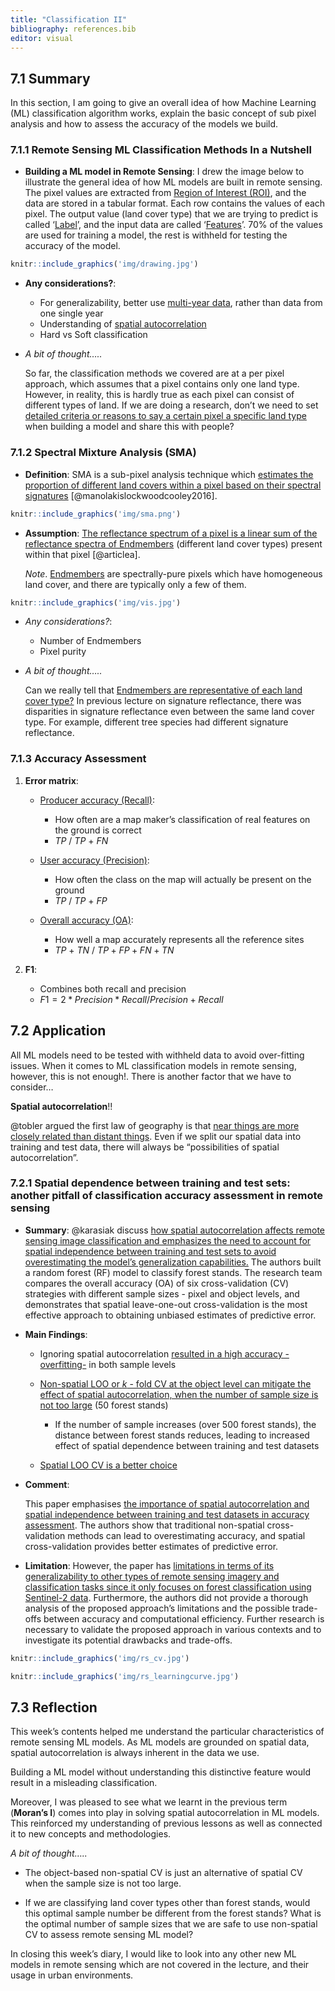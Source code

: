 ```yaml
---
title: "Classification II"
bibliography: references.bib
editor: visual
---
```


<h2>7.1 Summary</h2>

In this section, I am going to give an overall idea of how Machine Learning (ML) classification algorithm works, explain the basic concept of sub pixel analysis and how to assess the accuracy of the models we build.

<h3>7.1.1 Remote Sensing ML Classification Methods In a Nutshell</h3>

-   **Building a ML model in Remote Sensing**: I drew the image below to illustrate the general idea of how ML models are built in remote sensing. The pixel values are extracted from [Region of Interest (ROI)]{.underline}, and the data are stored in a tabular format. Each row contains the values of each pixel. The output value (land cover type) that we are trying to predict is called '[Label]{.underline}', and the input data are called '[Features]{.underline}'. 70% of the values are used for training a model, the rest is withheld for testing the accuracy of the model.

```r
knitr::include_graphics('img/drawing.jpg')
```

-   **Any considerations?**:

    -   For generalizability, better use [multi-year data]{.underline}, rather than data from one single year
    -   Understanding of [spatial autocorrelation]{.underline}
    -   Hard vs Soft classification

-   *A bit of thought.....*

    So far, the classification methods we covered are at a per pixel approach, which assumes that a pixel contains only one land type. However, in reality, this is hardly true as each pixel can consist of different types of land. If we are doing a research, don't we need to set [detailed criteria or reasons to say a certain pixel a specific land type]{.underline} when building a model and share this with people?

<h3>7.1.2 Spectral Mixture Analysis (SMA)</h3>

-   **Definition**: SMA is a sub-pixel analysis technique which [estimates the proportion of different land covers within a pixel based on their spectral signatures]{.underline} [@manolakislockwoodcooley2016].

```r
knitr::include_graphics('img/sma.png')
```

-   **Assumption**: [The reflectance spectrum of a pixel is a linear sum of the reflectance spectra of Endmembers]{.underline} (different land cover types) present within that pixel [@articlea].

    *Note*. [Endmembers]{.underline} are spectrally-pure pixels which have homogeneous land cover, and there are typically only a few of them.

```r
knitr::include_graphics('img/vis.jpg')
```

-   *Any considerations?*:

    -   Number of Endmembers
    -   Pixel purity

-   *A bit of thought.....*

    Can we really tell that [Endmembers are representative of each land cover type?]{.underline} In previous lecture on signature reflectance, there was disparities in signature reflectance even between the same land cover type. For example, different tree species had different signature reflectance.

<h3>7.1.3 Accuracy Assessment</h3>

1.  **Error matrix**:

    -   [Producer accuracy (Recall)]{.underline}:

        -   How often are a map maker's classification of real features on the ground is correct
        -   $TP$ / $TP$ + $FN$

    -   [User accuracy (Precision)]{.underline}:

        -   How often the class on the map will actually be present on the ground
        -   $TP$ / $TP$ + $FP$

    -   [Overall accuracy (OA)]{.underline}:

        -   How well a map accurately represents all the reference sites
        -   $TP$ $+$ $TN$ / $TP + FP + FN + TN$

2.  **F1**:

    -   Combines both recall and precision
    -   $F1 = 2 * Precision * Recall / Precision + Recall$

<h2>7.2 Application</h2>

All ML models need to be tested with withheld data to avoid over-fitting issues. When it comes to ML classification models in remote sensing, however, this is not enough!. There is another factor that we have to consider...

**Spatial autocorrelation**!!

@tobler argued the first law of geography is that [near things are more closely related than distant things]{.underline}. Even if we split our spatial data into training and test data, there will always be "possibilities of spatial autocorrelation".

<h3>7.2.1 Spatial dependence between training and test sets: another pitfall of classification accuracy assessment in remote sensing</h3>

-   **Summary**: @karasiak discuss [how spatial autocorrelation affects remote sensing image classification and emphasizes the need to account for spatial independence between training and test sets to avoid overestimating the model's generalization capabilities.]{.underline} The authors built a random forest (RF) model to classify forest stands. The research team compares the overall accuracy (OA) of six cross-validation (CV) strategies with different sample sizes - pixel and object levels, and demonstrates that spatial leave-one-out cross-validation is the most effective approach to obtaining unbiased estimates of predictive error.

-   **Main Findings**:

    -   Ignoring spatial autocorrelation [resulted in a high accuracy - overfitting-]{.underline} in both sample levels

    -   [Non-spatial LOO or *k* - fold CV at the object level can mitigate the effect of spatial autocorrelation, when the number of sample size is not too large]{.underline} (50 forest stands)

        -   If the number of sample increases (over 500 forest stands), the distance between forest stands reduces, leading to increased effect of spatial dependence between training and test datasets

    -   [Spatial LOO CV is a better choice]{.underline}

-   **Comment**:

    This paper emphasises [the importance of spatial autocorrelation and spatial independence between training and test datasets in accuracy assessment]{.underline}. The authors show that traditional non-spatial cross-validation methods can lead to overestimating accuracy, and spatial cross-validation provides better estimates of predictive error.

-   **Limitation**: However, the paper has [limitations in terms of its generalizability to other types of remote sensing imagery and classification tasks since it only focuses on forest classification using Sentinel-2 data]{.underline}. Furthermore, the authors did not provide a thorough analysis of the proposed approach's limitations and the possible trade-offs between accuracy and computational efficiency. Further research is necessary to validate the proposed approach in various contexts and to investigate its potential drawbacks and trade-offs.

```r
knitr::include_graphics('img/rs_cv.jpg')
```

```r

knitr::include_graphics('img/rs_learningcurve.jpg')
```

<h2>7.3 Reflection</h2>

This week's contents helped me understand the particular characteristics of remote sensing ML models. As ML models are grounded on spatial data, spatial autocorrelation is always inherent in the data we use.

Building a ML model without understanding this distinctive feature would result in a misleading classification.

Moreover, I was pleased to see what we learnt in the previous term (**Moran's I**) comes into play in solving spatial autocorrelation in ML models. This reinforced my understanding of previous lessons as well as connected it to new concepts and methodologies.

*A bit of thought.....*

-   The object-based non-spatial CV is just an alternative of spatial CV when the sample size is not too large.

-   If we are classifying land cover types other than forest stands, would this optimal sample number be different from the forest stands? What is the optimal number of sample sizes that we are safe to use non-spatial CV to assess remote sensing ML model?

In closing this week's diary, I would like to look into any other new ML models in remote sensing which are not covered in the lecture, and their usage in urban environments.
